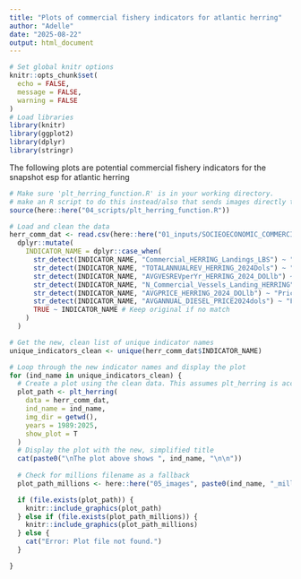 ```yaml
---
title: "Plots of commercial fishery indicators for atlantic herring"
author: "Adelle"
date: "2025-08-22"
output: html_document
---
```


```r
# Set global knitr options
knitr::opts_chunk$set(
  echo = FALSE,
  message = FALSE,
  warning = FALSE
)
# Load libraries
library(knitr)
library(ggplot2)
library(dplyr)
library(stringr)

```

The following plots are potential commercial fishery indicators for the snapshot esp for atlantic herring

```r
# Make sure 'plt_herring_function.R' is in your working directory.
# make an R script to do this instead/also that sends images directly to archive
source(here::here("04_scripts/plt_herring_function.R"))

# Load and clean the data
herr_comm_dat <- read.csv(here::here("01_inputs/SOCIEOECONOMIC_COMMERCIAL_INDICATORS_FINAL.csv"), header = T) %>%
  dplyr::mutate(
    INDICATOR_NAME = dplyr::case_when(
      str_detect(INDICATOR_NAME, "Commercial_HERRING_Landings_LBS") ~ "Commercial_Landings",
      str_detect(INDICATOR_NAME, "TOTALANNUALREV_HERRING_2024Dols") ~ "Total_Commercial_Revenue",
      str_detect(INDICATOR_NAME, "AVGVESREVperYr_HERRING_2024_DOLlb") ~ "Vessel_Revenue_per_Year",
      str_detect(INDICATOR_NAME, "N_Commercial_Vessels_Landing_HERRING") ~ "Active_Vessels",
      str_detect(INDICATOR_NAME, "AVGPRICE_HERRING_2024_DOLlb") ~ "Price_per_Pound",
      str_detect(INDICATOR_NAME, "AVGANNUAL_DIESEL_PRICE2024dols") ~ "Fuel_Price",
      TRUE ~ INDICATOR_NAME # Keep original if no match
    )
  )

# Get the new, clean list of unique indicator names
unique_indicators_clean <- unique(herr_comm_dat$INDICATOR_NAME)
```

```r
# Loop through the new indicator names and display the plot
for (ind_name in unique_indicators_clean) {
  # Create a plot using the clean data. This assumes plt_herring is accessible.
  plot_path <- plt_herring(
    data = herr_comm_dat,
    ind_name = ind_name,
    img_dir = getwd(),
    years = 1989:2025,
    show_plot = T
  )
  # Display the plot with the new, simplified title
  cat(paste0("\nThe plot above shows ", ind_name, "\n\n"))
  
  # Check for millions filename as a fallback
  plot_path_millions <- here::here("05_images", paste0(ind_name, "_millions_", Sys.Date(), ".png"))

  if (file.exists(plot_path)) {
    knitr::include_graphics(plot_path)
  } else if (file.exists(plot_path_millions)) {
    knitr::include_graphics(plot_path_millions)
  } else {
    cat("Error: Plot file not found.")
  }

}
```



